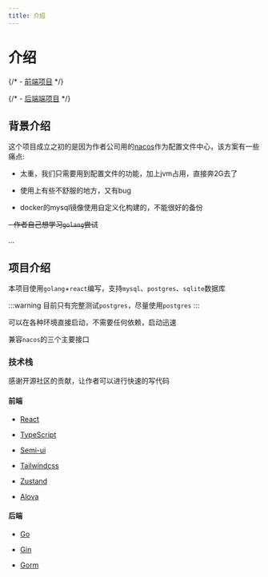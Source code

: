 ```yaml
---
title: 介绍
---
```


# 介绍

{/* - [前端项目](https://github.com/confkeeper/confkeeper-web) */}

{/* - [后端端项目](https://github.com/confkeeper/confkeeper) */}

## 背景介绍

这个项目成立之初的是因为作者公司用的[nacos](https://github.com/alibaba/nacos)作为配置文件中心，该方案有一些痛点:

- 太重，我们只需要用到配置文件的功能，加上jvm占用，直接奔2G去了

- 使用上有些不舒服的地方，又有bug

- docker的mysql镜像使用自定义化构建的，不能很好的备份

~~- 作者自己想学习`golang`尝试~~

...

## 项目介绍

本项目使用`golang`+`react`编写，支持`mysql`、`postgres`、`sqlite`数据库

:::warning
目前只有完整测试`postgres`，尽量使用`postgres`
:::

可以在各种环境直接启动，不需要任何依赖，启动迅速

兼容`nacos`的三个主要接口

### 技术栈

感谢开源社区的贡献，让作者可以进行快速的写代码

#### 前端

- [React](https://react.dev/)

- [TypeScript](https://www.typescriptlang.org/)

- [Semi-ui](https://semi.design/zh-CN/)

- [Tailwindcss](https://tailwindcss.com/)

- [Zustand](https://zustand-demo.pmnd.rs/)

- [Alova](https://alova.js.org/zh-CN/)

#### 后端

- [Go](https://golang.org/)

- [Gin](https://github.com/gin-gonic/gin)

- [Gorm](https://github.com/go-gorm/gorm)